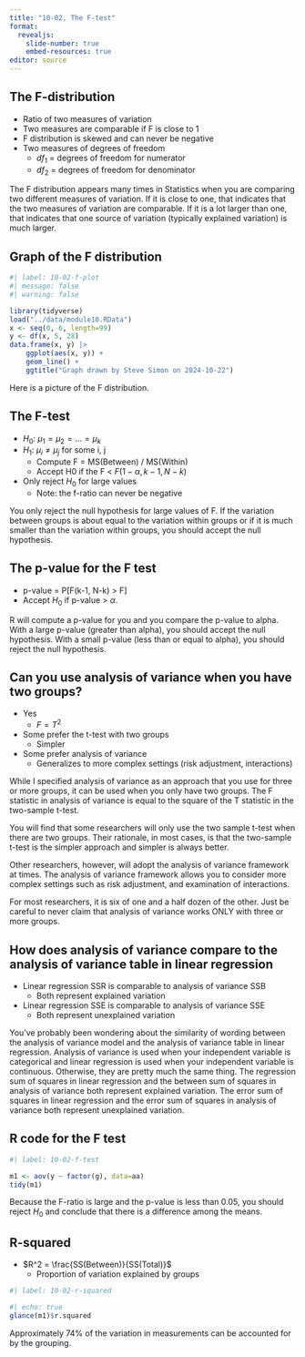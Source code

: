 ```yaml
---
title: "10-02, The F-test"
format: 
  revealjs:
    slide-number: true
    embed-resources: true
editor: source
---
```


## The F-distribution

-   Ratio of two measures of variation
-   Two measures are comparable if F is close to 1
-   F distribution is skewed and can never be negative
-   Two measures of degrees of freedom
    -   $df_1$ = degrees of freedom for numerator
    -   $df_2$ = degrees of freedom for denominator

:::notes
The F distribution appears many times in Statistics when you are comparing two different measures of variation. If it is close to one, that indicates that the two measures of variation are comparable. If it is a lot larger than one, that indicates that one source of variation (typically explained variation) is much larger.
:::

## Graph of the F distribution
  
```r
#| label: 10-02-f-plot
#| message: false
#| warning: false

library(tidyverse)
load("../data/module10.RData")
x <- seq(0, 6, length=99)
y <- df(x, 5, 28)
data.frame(x, y) |>
	ggplot(aes(x, y)) + 
	geom_line() +
	ggtitle("Graph drawn by Steve Simon on 2024-10-22")
```

:::notes
Here is a picture of the F distribution. 
:::

## The F-test

-   $H_0:\ \mu_1=\mu_2=...=\mu_k$
-   $H_1:\ \mu_i \ne \mu_j$ for some i, j
    -   Compute F = MS(Between) / MS(Within)
    -   Accept H0 if the F < $F(1-\alpha, k-1, N-k)$
-   Only reject $H_0$ for large values
    -   Note: the f-ratio can never be negative

:::notes
You only reject the null hypothesis for large values of F. If the variation between groups is about equal to the variation within groups or if it is much smaller than the variation within groups, you should accept the null hypothesis.
:::

## The p-value for the F test

-   p-value = P[F(k-1, N-k) > F]
-   Accept $H_0$ if p-value > $\alpha$.

:::notes
R will compute a p-value for you and you compare the p-value to alpha. With a large p-value (greater than alpha), you should accept the null hypothesis. With a small p-value (less than or equal to alpha), you should reject the null hypothesis.
:::

## Can you use analysis of variance when you have two groups?

-   Yes
    -   $F = T^2$
-   Some prefer the t-test with two groups
    -   Simpler
-   Some prefer analysis of variance
    -   Generalizes to more complex settings (risk adjustment, interactions)
    
::: notes
While I specified analysis of variance as an approach that you use for three or more groups, it can be used when you only have two groups. The F statistic in analysis of variance is equal to the square of the T statistic in the two-sample t-test.

You will find that some researchers will only use the two sample t-test when there are two groups. Their rationale, in most cases, is that the two-sample t-test is the simpler approach and simpler is always better.

Other researchers, however, will adopt the analysis of variance framework at times. The analysis of variance framework allows you to consider more complex settings such as risk adjustment, and examination of interactions.

For most researchers, it is six of one and a half dozen of the other. Just be careful to never claim that analysis of variance works ONLY with three or more groups.
:::

## How does analysis of variance compare to the analysis of variance table in linear regression

-   Linear regression SSR is comparable to analysis of variance SSB
    -   Both represent explained variation
-   Linear regression SSE is comparable to analysis of variance SSE
    -   Both represent unexplained variation
    
::: notes
You've probably been wondering about the similarity of wording between the analysis of variance model and the analysis of variance table in linear regression. Analysis of variance is used when your independent variable is categorical and linear regression is used when your independent variable is continuous. Otherwise, they are pretty  much the same thing. The regression sum of squares in linear regression and the between sum of squares in analysis of variance both represent explained variation. The error sum of squares in linear regression and the error sum of squares in analysis of variance both represent unexplained variation.
:::

## R code for the F test

```r
#| label: 10-02-f-test

m1 <- aov(y ~ factor(g), data=aa)
tidy(m1)
```

::: notes
Because the F-ratio is large and the p-value is less than 0.05, you should reject $H_0$ and conclude that there is a difference among the means.
:::

## R-squared

-   $R^2 = \frac{SS(Between)}{SS(Total)}$
    -   Proportion of variation explained by groups
    
```r
#| label: 10-02-r-squared

#| echo: true
glance(m1)$r.squared
```

::: notes
Approximately 74% of the variation in measurements can be accounted for by the grouping.
:::
